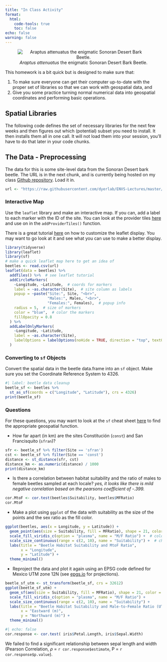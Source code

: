 ```yaml
---
title: "In Class Activity"
format: 
  html:
    code-tools: true
    toc: false
echo: false
warning: false
---
```


<center>

![*Araptus attenuatus* the enigmatic Sonoran Desert Bark Beetle.](https://live.staticflickr.com/65535/50441339417_74e04216fa_w_d.jpg)

</center>

This homework is a bit quick but is designed to make sure that:

1.  To make sure everyone can get their computer up-to-date with the proper set of libraries so that we can work with geospatial data, and
2.  Give you some practice turning normal numerical data into geospatial coordinates and performing basic operations.

## Spatial Libraries

The following code defines the set of necessary libraries for the next few weeks and then figures out which (potential) subset you need to install. It then installs them all in one call. It will not load them into your session, you'll have to do that later in your code chunks.

## The Data - Preprocessing

The data for this is some site-level data from the Sonoran Desert bark beetle. The URL is in the next chunk, and is currently being hosted on my class [Github repository](https://github.com/dyerlab/ENVS-Lectures). Load it in.

```r
url <- "https://raw.githubusercontent.com/dyerlab/ENVS-Lectures/master/data/Araptus_Disperal_Bias.csv"
```

### Interactive Map

Use the `leaflet` library and make an interactive map. If you can, add a label to each marker with the ID of the site. You can look at the provider tiles [here](https://leaflet-extras.github.io/leaflet-providers/preview/) and use on in the `addProviderTiles()` function.

There is a great tutorial [here](https://rstudio.github.io/leaflet/map_widget.html) on how to customize the leaflet display. You may want to go look at it and see what you can use to make a better display.

```r
library(tidyverse)
library(leaflet)
library(sf)
# make a quick leaflet map here to get an idea of 
beetles <- read.csv(url)
leaflet(data = beetles) %>%
  addTiles() %>%  # see leaflet tutorial
  addCircleMarkers(
    ~Longitude, ~Latitude,  # coords for markers
    label = ~as.character(Site),  # site column as labels
    popup = ~paste("Site:", Site, "<br>",
                   "Males:", Males, "<br>",
                   "Females:", Females),  # popup info
    radius = 5,  # size of markers
    color = "blue",  # color the markers
    fillOpacity = 0.8
  ) %>%
  addLabelOnlyMarkers(
    ~Longitude, ~Latitude,
    label = ~as.character(Site),
    labelOptions = labelOptions(noHide = TRUE, direction = "top", textOnly = TRUE)
  )
```

### Converting to `sf` Objects

Convert the spatial data in the beetle data.frame into an `sf` object. Make sure you set the Coordinate Reference System to $4326$.

```r
#| label: beetle data cleanup
beetle_sf <- beetles %>%
  st_as_sf(coords = c("Longitude", "Latitude"), crs = 4326)
print(beetle_sf)  
```

### Questions

For these questions, you may want to look at the `sf` cheat sheet [here](https://github.com/rstudio/cheatsheets/raw/main/sf.pdf) to find the appropriate geospatial function.

-   How far apart (in km) are the sites Constitución (`const`) and San Francisquito (`sfran`)?

```r
sfr <- beetle_sf %>% filter(Site == 'sfran')
cst <- beetle_sf %>% filter(Site == 'const')
distance <- st_distance(sfr, cst)
distance_km <- as.numeric(distance) / 1000
print(distance_km)
```

-   Is there a correlation between habitat suitability and the ratio of males to female beetles sampled at each locale? *yes, it looks like there is mild negative correlation based on the pearsons coefficient of -.399.*

```r
cor.MtoF <- cor.test(beetles$Suitability, beetles$MFRatio)
cor.MtoF
```

-   Make a plot using `ggplot` of the data with suitability as the size of the points and the sex ratio as the fill color.

```r
ggplot(beetles, aes(x = Longitude, y = Latitude)) +
  geom_point(aes(size = Suitability, fill = MFRatio), shape = 21, color = "black", stroke = 0.5) +
  scale_fill_viridis_c(option = "plasma", name = "M/F Ratio") +  # color scale for fill
  scale_size_continuous(range = c(2, 10), name = "Suitability") +  # change size range
  labs(title = "Beetle Habitat Suitability and MtoF Ratio",
       x = "Longitude",
       y = "Latitude") +
  theme_minimal()
```

-   Reproject the data and plot it again using an EPSG code defined for Mexico UTM zone 12N (see [epgs.io](https://epsg.io) for projections).

```r
beetle_sf_utm <- st_transform(beetle_sf, crs = 32612)
ggplot(beetle_sf_utm) +
  geom_sf(aes(size = Suitability, fill = MFRatio), shape = 21, color = "black", stroke = 0.5) +
  scale_fill_viridis_c(option = "plasma", name = "M/F Ratio") +
  scale_size_continuous(range = c(2, 10), name = "Suitability") +
  labs(title = "Beetle Habitat Suitability and Male-to-Female Ratio (UTM Zone 12N)",
       x = "Eastward (m)",
       y = "Northward (m)") +
  theme_minimal()
```

```r
#| echo: false
cor.response <- cor.test( iris$Petal.Length, iris$Sepal.Width)
```

We failed to find a significant relationship between sepal length and width (Pearson Correlation, $\rho$ = `r cor.response$estimate`, P = `r cor.response$p.value`).
